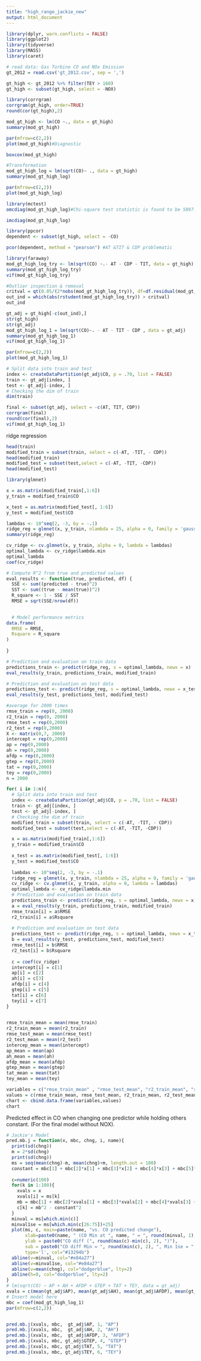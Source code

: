 ```yaml
---
title: "high_range_jackie_new"
output: html_document
---
```

```r
library(dplyr, warn.conflicts = FALSE)
library(ggplot2)
library(tidyverse)
library(MASS)
library(caret)
```

```r
# read data: Gas Turbine CO and NOx Emission
gt_2012 = read.csv('gt_2012.csv', sep = ',')
```

```r
gt_high <- gt_2012 %>% filter(TEY > 160)
gt_high <- subset(gt_high, select = -NOX)
```


```r
library(corrgram)
corrgram(gt_high, order=TRUE)
round(cor(gt_high),2)
```


```r
mod_gt_high <- lm(CO ~., data = gt_high)
summary(mod_gt_high)

par(mfrow=c(2,2))
plot(mod_gt_high)#Diagnostic 
```


```r
boxcox(mod_gt_high)
```


```r
#Transformation
mod_gt_high_log = lm(sqrt(CO)~ ., data = gt_high)
summary(mod_gt_high_log)

par(mfrow=c(2,2))
plot(mod_gt_high_log)
```

```r
library(mctest)
omcdiag(mod_gt_high_log)#Chi-square test statistic is found to be 5897.3359 and it is highly significant thereby implying the presence of multicollinearity in the model specification.
```

```r
imcdiag(mod_gt_high_log)
```

```r
library(ppcor)
dependent <- subset(gt_high, select = -CO)
```

```r
pcor(dependent, method = "pearson") #AT &TIT & CDP problematic 
```

```r
library(faraway)
mod_gt_high_log_try <- lm(sqrt(CO) ~.- AT - CDP - TIT, data = gt_high)
summary(mod_gt_high_log_try)
vif(mod_gt_high_log_try)
```


```r
#Outlier inspection & removal 
critval = qt(0.05/(2*nobs(mod_gt_high_log_try)), df=df.residual(mod_gt_high_log_try)-1, lower=FALSE)
out_ind = which(abs(rstudent(mod_gt_high_log_try)) > critval)
out_ind
```

```r
gt_adj = gt_high[-c(out_ind),]
str(gt_high)
str(gt_adj)
mod_gt_high_log_1 = lm(sqrt(CO)~. - AT - TIT - CDP , data = gt_adj)
summary(mod_gt_high_log_1)
vif(mod_gt_high_log_1)
```

```r
par(mfrow=c(2,2))
plot(mod_gt_high_log_1)
```

```r
# Split data into train and test
index <- createDataPartition(gt_adj$CO, p = .70, list = FALSE)
train <- gt_adj[index, ]
test <- gt_adj[-index, ]
# Checking the dim of train
dim(train)
```

```r
final <- subset(gt_adj, select = -c(AT, TIT, CDP))
corrgram(final)
round(cor(final),2)
vif(mod_gt_high_log_1)
```

ridge regression
```r
head(train)
modified_train = subset(train, select = c(-AT, -TIT, - CDP))
head(modified_train)
modified_test = subset(test,select = c(-AT, -TIT, -CDP))
head(modified_test)
```

```r
library(glmnet)

x = as.matrix(modified_train[,1:6])
y_train = modified_train$CO

x_test = as.matrix(modified_test[, 1:6])
y_test = modified_test$CO

lambdas <- 10^seq(2, -3, by = -.1)
ridge_reg = glmnet(x, y_train, nlambda = 25, alpha = 0, family = 'gaussian', lambda = lambdas)
summary(ridge_reg)
```

```r
cv_ridge <- cv.glmnet(x, y_train, alpha = 0, lambda = lambdas)
optimal_lambda <- cv_ridge$lambda.min
optimal_lambda
coef(cv_ridge)
```

```r
# Compute R^2 from true and predicted values
eval_results <- function(true, predicted, df) {
  SSE <- sum((predicted - true)^2)
  SST <- sum((true - mean(true))^2)
  R_square <- 1 - SSE / SST
  RMSE = sqrt(SSE/nrow(df))

  
  # Model performance metrics
data.frame(
  RMSE = RMSE,
  Rsquare = R_square
)
  
}

# Prediction and evaluation on train data
predictions_train <- predict(ridge_reg, s = optimal_lambda, newx = x)
eval_results(y_train, predictions_train, modified_train)

# Prediction and evaluation on test data
predictions_test <- predict(ridge_reg, s = optimal_lambda, newx = x_test)
eval_results(y_test, predictions_test, modified_test)
```


```r
#average for 2000 times
rmse_train = rep(0, 2000)
r2_train = rep(0, 2000)
rmse_test = rep(0,2000)
r2_test = rep(0,2000)
X <- matrix(0,7, 2000)
intercept = rep(0,2000)
ap = rep(0,2000)
ah = rep(0,2000)
afdp = rep(0,2000)
gtep = rep(0,2000)
tat = rep(0,2000)
tey = rep(0,2000)
n = 2000
```


```r
for( i in 1:n){
  # Split data into train and test
  index <- createDataPartition(gt_adj$CO, p = .70, list = FALSE)
  train <- gt_adj[index, ]
  test <- gt_adj[-index, ]
  # Checking the dim of train
  modified_train = subset(train, select = c(-AT, -TIT, - CDP))
  modified_test = subset(test,select = c(-AT, -TIT, -CDP))

  x = as.matrix(modified_train[,1:6])
  y_train = modified_train$CO
  
  x_test = as.matrix(modified_test[, 1:6])
  y_test = modified_test$CO
  
  lambdas <- 10^seq(2, -3, by = -.1)
  ridge_reg = glmnet(x, y_train, nlambda = 25, alpha = 0, family = 'gaussian', lambda = lambdas)
  cv_ridge <- cv.glmnet(x, y_train, alpha = 0, lambda = lambdas)
  optimal_lambda <- cv_ridge$lambda.min
  # Prediction and evaluation on train data
  predictions_train <- predict(ridge_reg, s = optimal_lambda, newx = x)
  a = eval_results(y_train, predictions_train, modified_train)
  rmse_train[i] = a$RMSE
  r2_train[i] = a$Rsquare
  
  # Prediction and evaluation on test data
  predictions_test <- predict(ridge_reg, s = optimal_lambda, newx = x_test)
  b = eval_results(y_test, predictions_test, modified_test)
  rmse_test[i] = b$RMSE
  r2_test[i] = b$Rsquare
  
  c = coef(cv_ridge)
  intercept[i] = c[1]
  ap[i] = c[2]
  ah[i] = c[3]
  afdp[i] = c[4]
  gtep[i] = c[5]
  tat[i] = c[6]
  tey[i] = c[7]
}
  
```

```r
rmse_train_mean = mean(rmse_train)
r2_train_mean = mean(r2_train)
rmse_test_mean = mean(rmse_test)
r2_test_mean = mean(r2_test)
intercep_mean = mean(intercept)
ap_mean = mean(ap)
ah_mean = mean(ah)
afdp_mean = mean(afdp)
gtep_mean = mean(gtep)
tat_mean = mean(tat)
tey_mean = mean(tey)
```

```r
variables = c("rmse_train_mean" , "rmse_test_mean", "r2_train_mean", "r2_test_mean","intercep_mean","ap_mean", "ah_mean","afdp_mean","gtep_mean","tat_mean","tey_mean")
values = c(rmse_train_mean, rmse_test_mean, r2_train_mean, r2_test_mean,intercep_mean,ap_mean, ah_mean,afdp_mean,gtep_mean,tat_mean ,tey_mean)
chart <- cbind.data.frame(variables,values)
chart
```


Predicted effect in CO when changing one predictor while holding others constant. (For the final model without NOX).


```r
# Jackie's Model
pred.mb.j = function(x, mbc, chng, i, name){
  print(sd(chng))
  m = 2*sd(chng)
  print(sd(chng))
  ms = seq(mean(chng)-m, mean(chng)+m, length.out = 100)
  constant = mbc[1] + mbc[2]*x[1] + mbc[3]*x[2] + mbc[4]*x[3] + mbc[5]*x[4] + mbc[6]*x[5] + mbc[7]*x[6]
  
  c=numeric(100)
  for(k in 1:100){
    xvals = x
    xvals[i] = ms[k]
    mb = mbc[1] + mbc[2]*xvals[1] + mbc[3]*xvals[2] + mbc[4]*xvals[3] + mbc[5]*xvals[4] + mbc[6]*xvals[5] + mbc[7]*xvals[6]
    c[k] = mb^2 - constant^2
  }
  minval = ms[which.min(c)]
  minval1se = ms[which.min(c[26:75])+25]
  plot(ms, c, main=paste(name, "vs. CO predicted change"),
       xlab=paste0(name, " (CO Min at ", name, " = ", round(minval, 1), ")"), 
       ylab = paste0("CO diff (", round(max(c)-min(c), 2), ")"), 
       sub = paste0("CO diff Min = ", round(min(c), 2), ", Min 1se = ", round(min(c[26:75]), 2)),
       type='l', col="#13294b")
  abline(v=minval, col="#e84a27")
  abline(v=minval1se, col="#e84a27")
  abline(v=mean(chng), col="dodgerblue", lty=2)
  abline(h=0, col="dodgerblue", lty=2)
}
# lm(sqrt(CO) ~ AP + AH + AFDP + GTEP + TAT + TEY, data = gt_adj)
xvals = c(mean(gt_adj$AP), mean(gt_adj$AH), mean(gt_adj$AFDP), mean(gt_adj$GTEP), mean(gt_adj$TAT), mean(gt_adj$TEY))
# Insert model here
mbc = coef(mod_gt_high_log_1)
par(mfrow=c(2,2))


pred.mb.j(xvals, mbc,  gt_adj$AP, 1, "AP")
pred.mb.j(xvals, mbc,  gt_adj$AH, 2, "AH")
pred.mb.j(xvals, mbc,  gt_adj$AFDP, 3, "AFDP")
pred.mb.j(xvals, mbc, gt_adj$GTEP, 4, "GTEP")
pred.mb.j(xvals, mbc, gt_adj$TAT, 5, "TAT")
pred.mb.j(xvals, mbc, gt_adj$TEY, 6, "TEY")
```

